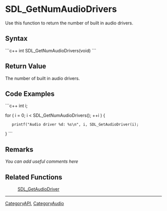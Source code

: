 <!-- pragma section-numbers off -->
<!-- pragma disable-camelcase -->

= SDL_GetNumAudioDrivers =
Use this function to return the number of built in audio drivers.


== Syntax ==
```c++
int SDL_GetNumAudioDrivers(void)
```

== Return Value ==
The number of built in audio drivers.

== Code Examples ==
```c++
int i;

for ( i = 0; i < SDL_GetNumAudioDrivers(); ++i ) {
    printf("Audio driver %d: %s\n", i, SDL_GetAudioDriver(i);
}
```

== Remarks ==
''You can add useful comments here''

== Related Functions ==
:[[SDL_GetAudioDriver]]

----
[[CategoryAPI]], [[CategoryAudio]]
